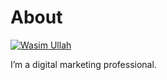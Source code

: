 
# About

<a href="https://twitter.com/wasimxullah" target="_blank">
  <Image
    src="/images/colored.png"
    alt="Wasim Ullah"
    className="rounded-full bg-gray-100 block mt-2 mb-5 mx-auto sm:float-right sm:ml-5 sm:mb-5 grayscale hover:grayscale-0"
    unoptimized
    width={160}
    height={160}
    priority
  />
</a>

I&rsquo;m a digital marketing professional.
